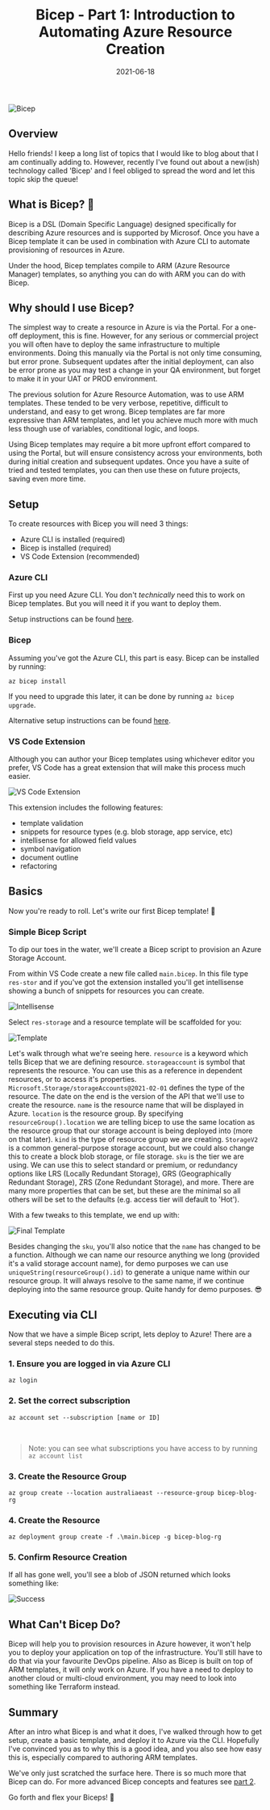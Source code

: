 ﻿---
title: 'Bicep - Part 1: Introduction to Automating Azure Resource Creation'
date: '2021-06-18'
lastmod: '2022-12-30'
tags: ['bicep', 'azure', 'devops']
draft: false
summary: 'Automate Creating Azure Resources with Bicep.'
images: ['/static/images/bicep/bicep6.png']
#canonicalUrl: https://tailwind-nextjs-starter-blog.vercel.app/blog/introducing-tailwind-nextjs-starter-blog
---

![Bicep](/static/images/bicep/bicep6.png)

<BicepSeriesHeader />

## Overview

Hello friends!  I keep a long list of topics that I would like to blog about that I am continually adding to.  However, recently I've found out about a new(ish) technology called 'Bicep' and I feel obliged to spread the word and let this topic skip the queue!

## What is Bicep? 💪

Bicep is a DSL (Domain Specific Language) designed specifically for describing Azure resources and is supported by Microsof.  Once you have a Bicep template it can be used in combination with Azure CLI to automate provisioning of resources in Azure.

Under the hood, Bicep templates compile to ARM (Azure Resource Manager) templates, so anything you can do with ARM you can do with Bicep.

## Why should I use Bicep?

The simplest way to create a resource in Azure is via the Portal.  For a one-off deployment, this is fine.  However, for any serious or commercial project you will often have to deploy the same infrastructure to multiple environments.  Doing this manually via the Portal is not only time consuming, but error prone.  Subsequent updates after the initial deployment, can also be error prone as you may test a change in your QA environment, but forget to make it in your UAT or PROD environment.

The previous solution for Azure Resource Automation, was to use ARM templates.  These tended to be very verbose, repetitive, difficult to understand, and easy to get wrong.  Bicep templates are far more expressive than ARM templates, and let you achieve much more with much less though use of variables, conditional logic, and loops.

Using Bicep templates may require a bit more upfront effort compared to using the Portal, but will ensure consistency across your environments, both during initial creation and subsequent updates.  Once you have a suite of tried and tested templates, you can then use these on future projects, saving even more time.

## Setup

To create resources with Bicep you will need 3 things:

- Azure CLI is installed (required)
- Bicep is installed (required)
- VS Code Extension (recommended)

### Azure CLI

First up you need Azure CLI.  You don't *technically* need this to work on Bicep templates.  But you will need it if you want to deploy them.

Setup instructions can be found [here](https://docs.microsoft.com/en-us/cli/azure/install-azure-cli).

### Bicep

Assuming you've got the Azure CLI, this part is easy.  Bicep can be installed by running:

```
az bicep install
```

If you need to upgrade this later, it can be done by running `az bicep upgrade`.

Alternative setup instructions can be found [here](https://github.com/Azure/bicep/blob/main/docs/installing.md#install-the-bicep-cli-details).

### VS Code Extension

Although you can author your Bicep templates using whichever editor you prefer, VS Code has a great extension that will make this process much easier.

![VS Code Extension](https://github.com/Azure/bicep/raw/main/docs/images/install-bicep-extension.PNG)

This extension includes the following features:

- template validation
- snippets for resource types (e.g. blob storage, app service, etc)
- intellisense for allowed field values
- symbol navigation
- document outline
- refactoring

## Basics

Now you're ready to roll.  Let's write our first Bicep template! 💪

### Simple Bicep Script

To dip our toes in the water, we'll create a Bicep script to provision an Azure Storage Account.

From within VS Code create a new file called `main.bicep`.  In this file type `res-stor` and if you've got the extension installed you'll get intellisense showing a bunch of snippets for resources you can create.

![Intellisense](/static/images/bicep/intellisense.png)

Select `res-storage` and a resource template will be scaffolded for you:

![Template](/static/images/bicep/template.png)

Let's walk through what we're seeing here.  `resource` is a keyword which tells Bicep that we are defining resource.  `storageaccount` is symbol that represents the resource.  You can use this as a reference in dependent resources, or to access it's properties.  `Microsoft.Storage/storageAccounts@2021-02-01` defines the type of the resource.  The date on the end is the version of the API that we'll use to create the resource.  `name` is the resource name that will be displayed in Azure.  `location` is the resource group.  By specifying `resourceGroup().location` we are telling bicep to use the same location as the resource group that our storage account is being deployed into (more on that later).  `kind` is the type of resource group we are creating.  `StorageV2` is a common general-purpose storage account, but we could also change this to create a block blob storage, or file storage.  `sku` is the tier we are using.  We can use this to select standard or premium, or redundancy options like LRS (Locally Redundant Storage), GRS (Geographically Redundant Storage), ZRS (Zone Redundant Storage), and more.  There are many more properties that can be set, but these are the minimal so all others will be set to the defaults (e.g. access tier will default to 'Hot').

With a few tweaks to this template, we end up with:

![Final Template](/static/images/bicep/final-template.png)

Besides changing the `sku`, you'll also notice that the `name` has changed to be a function.  Although we can name our resource anything we long (provided it's a valid storage account name), for demo purposes we can use `uniqueString(resourceGroup().id)` to generate a unique name within our resource group.  It will always resolve to the same name, if we continue deploying into the same resource group.  Quite handy for demo purposes. 😎

## Executing via CLI

Now that we have a simple Bicep script, lets deploy to Azure!  There are a several steps needed to do this.

### 1. Ensure you are logged in via Azure CLI

```
az login
```

### 2. Set the correct subscription

```
az account set --subscription [name or ID] 
```

<br />

> Note: you can see what subscriptions you have access to by running `az account list`

### 3. Create the Resource Group

```
az group create --location australiaeast --resource-group bicep-blog-rg
```

### 4. Create the Resource

```
az deployment group create -f .\main.bicep -g bicep-blog-rg
```

### 5. Confirm Resource Creation

If all has gone well, you'll see a blob of JSON returned which looks something like:

![Success](/static/images/bicep/success.png)

## What Can't Bicep Do?

Bicep will help you to provision resources in Azure however, it won't help you to deploy your application on top of the infrastructure.  You'll still have to do that via your favourite DevOps pipeline.  Also as Bicep is built on top of ARM templates, it will only work on Azure.  If you have a need to deploy to another cloud or multi-cloud environment, you may need to look into something like Terraform instead.

## Summary

After an intro what Bicep is and what it does, I've walked through how to get setup, create a basic template, and deploy it to Azure via the CLI.  Hopefully I've convinced you as to why this is a good idea, and you also see how easy this is, especially compared to authoring ARM templates.

We've only just scratched the surface here.  There is so much more that Bicep can do.  For more advanced Bicep concepts and features see [part 2](/blog/bicep-part-two).

Go forth and flex your Biceps! 💪

<BicepSeriesResources />
